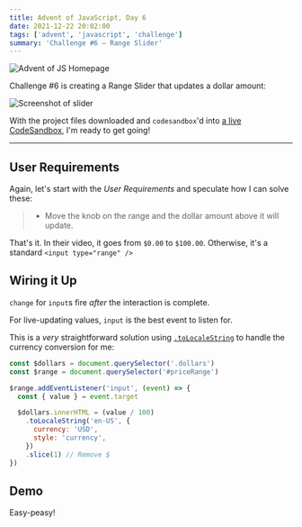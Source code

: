 ```yaml
---
title: Advent of JavaScript, Day 6
date: 2021-12-22 20:02:00
tags: ['advent', 'javascript', 'challenge']
summary: 'Challenge #6 – Range Slider'
---
```


![Advent of JS Homepage](/static/images/advent-of-js.png)

Challenge #6 is creating a Range Slider that updates a dollar amount:

![Screenshot of slider](https://coachtestprep.s3.amazonaws.com/direct-uploads/user-117025/b911c6f5-ee2b-4b9b-99d5-03edc4258e24/CleanShot%202021-12-06%20at%2007.50.27.png)

With the project files downloaded and `codesandbox`'d into [a live CodeSandbox](https://codesandbox.io/s/advent-of-js-day-6-kdn21?file=/app.js:0-346), I'm ready to get going!

---

## User Requirements

Again, let's start with the _User Requirements_ and speculate how I can solve these:

> - Move the knob on the range and the dollar amount above it will update.

That's it. In their video, it goes from `$0.00` to `$100.00`. Otherwise, it's a standard `<input type="range" />`

## Wiring it Up

`change` for `input`s fire _after_ the interaction is complete.

For live-updating values, `input` is the best event to listen for.

This is a _very_ straightforward solution using [`.toLocaleString`](https://developer.mozilla.org/en-US/docs/Web/JavaScript/Reference/Global_Objects/Number/toLocaleString) to handle the currency conversion for me:

```js {8,13}
const $dollars = document.querySelector('.dollars')
const $range = document.querySelector('#priceRange')

$range.addEventListener('input', (event) => {
  const { value } = event.target

  $dollars.innerHTML = (value / 100)
    .toLocaleString('en-US', {
      currency: 'USD',
      style: 'currency',
    })
    .slice(1) // Remove $
})
```

## Demo

Easy-peasy!

<CodeSandbox codeSandboxId="advent-of-js-day-6-kdn21" />
